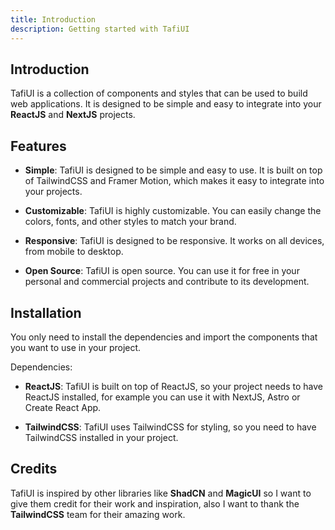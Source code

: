 ```yaml
---
title: Introduction
description: Getting started with TafiUI
---
```


## Introduction

TafiUI is a collection of components and styles that can be used to build web applications. It is designed to be simple and easy to integrate into your **ReactJS** and **NextJS** projects.

## Features

- **Simple**: TafiUI is designed to be simple and easy to use. It is built on top of TailwindCSS and Framer Motion, which makes it easy to integrate into your projects.

- **Customizable**: TafiUI is highly customizable. You can easily change the colors, fonts, and other styles to match your brand.

- **Responsive**: TafiUI is designed to be responsive. It works on all devices, from mobile to desktop.

- **Open Source**: TafiUI is open source. You can use it for free in your personal and commercial projects and contribute to its development.

## Installation

You only need to install the dependencies and import the components that you want to use in your project.

Dependencies:

- **ReactJS**: TafiUI is built on top of ReactJS, so your project needs to have ReactJS installed, for example you can use it with NextJS, Astro or Create React App.

- **TailwindCSS**: TafiUI uses TailwindCSS for styling, so you need to have TailwindCSS installed in your project.

## Credits

TafiUI is inspired by other libraries like **ShadCN** and **MagicUI** so I want to give them credit for their work and inspiration, also I want to thank the **TailwindCSS** team for their amazing work.
